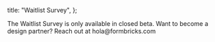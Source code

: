 
  title: "Waitlist Survey",
};

<Callout title="Closed Beta" type="note">
  The Waitlist Survey is only available in closed beta. Want to become a design partner? Reach out at
  hola@formbricks.com
</Callout>

